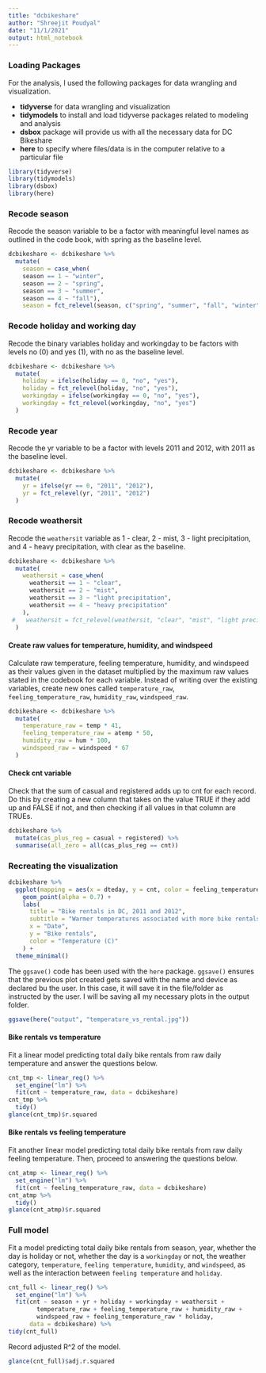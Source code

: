 ```yaml
---
title: "dcbikeshare"
author: "Shreejit Poudyal"
date: "11/1/2021"
output: html_notebook
---
```


### Loading Packages

For the analysis, I used the following packages for data wrangling and visualization.

- **tidyverse** for data wrangling and visualization
- **tidymodels** to install and load tidyverse packages related to modeling and analysis
- **dsbox** package will provide us with all the necessary data for DC Bikeshare
- **here** to specify where files/data is in the computer relative to a particular file

```r
library(tidyverse)
library(tidymodels)
library(dsbox)
library(here)
```

### Recode season

Recode the season variable to be a factor with meaningful level names as outlined in the code book, with spring as the baseline level.

```r
dcbikeshare <- dcbikeshare %>%
  mutate(
    season = case_when(
    season == 1 ~ "winter",
    season == 2 ~ "spring",
    season == 3 ~ "summer",
    season == 4 ~ "fall"),
    season = fct_relevel(season, c("spring", "summer", "fall", "winter")))
```

### Recode holiday and working day

Recode the binary variables holiday and workingday to be factors with levels no (0) and yes (1), with no as the baseline level.

```r
dcbikeshare <- dcbikeshare %>%
  mutate(
    holiday = ifelse(holiday == 0, "no", "yes"),      
    holiday = fct_relevel(holiday, "no", "yes"),    
    workingday = ifelse(workingday == 0, "no", "yes"),
    workingday = fct_relevel(workingday, "no", "yes")
  )
```

### Recode year

Recode the yr variable to be a factor with levels 2011 and 2012, with 2011 as the baseline level.

```r
dcbikeshare <- dcbikeshare %>%
  mutate(
    yr = ifelse(yr == 0, "2011", "2012"),
    yr = fct_relevel(yr, "2011", "2012")
  )
```

### Recode weathersit

Recode the `weathersit` variable as 1 - clear, 2 - mist, 3 - light precipitation, and 4 - heavy precipitation, with clear as the baseline.

```r
dcbikeshare <- dcbikeshare %>%
  mutate(
    weathersit = case_when(
      weathersit == 1 ~ "clear",
      weathersit == 2 ~ "mist",
      weathersit == 3 ~ "light precipitation",
      weathersit == 4 ~ "heavy precipitation"
    ),
 #   weathersit = fct_relevel(weathersit, "clear", "mist", "light precipitation", "heavy precipitation")
  )
```

#### Create raw values for temperature, humidity, and windspeed

Calculate raw temperature, feeling temperature, humidity, and windspeed as their values given in the dataset multiplied by the maximum raw values stated in the codebook for each variable. Instead of writing over the existing variables, create new ones called `temperature_raw`, `feeling_temperature_raw`, `humidity_raw`, `windspeed_raw`.

```r
dcbikeshare <- dcbikeshare %>%
  mutate(
    temperature_raw = temp * 41,
    feeling_temperature_raw = atemp * 50,
    humidity_raw = hum * 100,
    windspeed_raw = windspeed * 67
  )
```

#### Check cnt variable

Check that the sum of casual and registered adds up to cnt for each record. Do this by creating a new column that takes on the value TRUE if they add up and FALSE if not, and then checking if all values in that column are TRUEs.

```r
dcbikeshare %>%
  mutate(cas_plus_reg = casual + registered) %>%
  summarise(all_zero = all(cas_plus_reg == cnt))
```

### Recreating the visualization

```r
dcbikeshare %>%
  ggplot(mapping = aes(x = dteday, y = cnt, color = feeling_temperature_raw)) +
    geom_point(alpha = 0.7) +
    labs(
      title = "Bike rentals in DC, 2011 and 2012",
      subtitle = "Warmer temperatures associated with more bike rentals",
      x = "Date",
      y = "Bike rentals",
      color = "Temperature (C)"
    ) +
  theme_minimal()
```
The `ggsave()` code has been used with the `here` package. `ggsave()` ensures that the previous plot created gets saved with the name and device as declared bu the user. In this case, it will save it in the file/folder as instructed by the user. I will be saving all my necessary plots in the output folder.

```r
ggsave(here("output", "temperature_vs_rental.jpg"))
```

#### Bike rentals vs temperature

Fit a linear model predicting total daily bike rentals from raw daily temperature and answer the questions below.

```r
cnt_tmp <- linear_reg() %>%
  set_engine("lm") %>%
  fit(cnt ~ temperature_raw, data = dcbikeshare)
cnt_tmp %>%
  tidy()
glance(cnt_tmp)$r.squared
```

#### Bike rentals vs feeling temperature

Fit another linear model predicting total daily bike rentals from raw daily feeling temperature. Then, proceed to answering the questions below.

```r
cnt_atmp <- linear_reg() %>%
  set_engine("lm") %>%
  fit(cnt ~ feeling_temperature_raw, data = dcbikeshare)
cnt_atmp %>%
  tidy()
glance(cnt_atmp)$r.squared
```

### Full model

Fit a model predicting total daily bike rentals from season, year, whether the day is holiday or not, whether the day is a `workingday` or not, the weather category, `temperature`, `feeling temperature`, `humidity`, and `windspeed`, as well as the interaction between `feeling temperature` and `holiday`.

```r
cnt_full <- linear_reg() %>%
  set_engine("lm") %>%
  fit(cnt ~ season + yr + holiday + workingday + weathersit +
        temperature_raw + feeling_temperature_raw + humidity_raw +
        windspeed_raw + feeling_temperature_raw * holiday, 
      data = dcbikeshare) %>%
tidy(cnt_full)
```

Record adjusted R^2 of the model.

```r
glance(cnt_full)$adj.r.squared
```